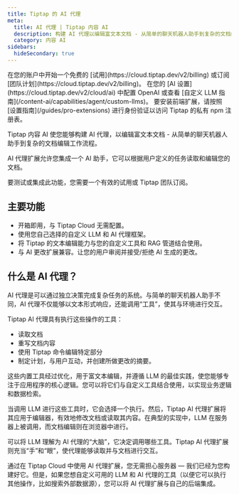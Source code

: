 ```yaml
---
title: Tiptap 的 AI 代理
meta:
  title: AI 代理 | Tiptap 内容 AI
  description: 构建 AI 代理以编辑富文本文档 - 从简单的聊天机器人助手到复杂的文档编辑工作流程。
  category: 内容 AI
sidebars:
  hideSecondary: true
---
```



<Requirements>
  <RequirementItem label="1. 激活试用或订阅">
    在您的账户中开始一个免费的 [试用](https://cloud.tiptap.dev/v2/billing) 或订阅 
    [团队计划](https://cloud.tiptap.dev/v2/billing)。
  </RequirementItem>
  <RequirementItem label="2. 集成 AI 提供者">
    在您的 [AI 设置](https://cloud.tiptap.dev/v2/cloud/ai) 中配置 OpenAI 或查看 
    [自定义 LLM 指南](/content-ai/capabilities/agent/custom-llms)。
  </RequirementItem>
  <RequirementItem label="3. 从私有注册表安装">
    要安装前端扩展，请按照 [设置指南](/guides/pro-extensions) 进行身份验证以访问 Tiptap 的私有 npm 注册表。
  </RequirementItem>
</Requirements>

Tiptap 内容 AI 使您能够构建 AI 代理，以编辑富文本文档 - 从简单的聊天机器人助手到复杂的文档编辑工作流程。

<CodeDemo
  isPro
  isLarge
  path="/Extensions/AiAgent"
  src="https://develop--tiptap-pro.netlify.app/preview/Extensions/AiAgent"
/>

AI 代理扩展允许您集成一个 AI 助手，它可以根据用户定义的任务读取和编辑您的文档。

<Callout title="集成或测试 AI 代理" variant="warning">
  要测试或集成此功能，您需要一个有效的试用或 Tiptap 团队订阅。
</Callout>

## 主要功能

- 开箱即用，与 Tiptap Cloud 无需配置。
- 使用您自己选择的自定义 LLM 和 AI 代理框架。
- 将 Tiptap 的文本编辑能力与您的自定义工具和 RAG 管道结合使用。
- 与 AI 更改扩展兼容。让您的用户审阅并接受/拒绝 AI 生成的更改。

## 什么是 AI 代理？

AI 代理是可以通过独立决策完成复杂任务的系统。与简单的聊天机器人助手不同，AI 代理不仅能够以文本形式响应，还能调用“工具”，使其与环境进行交互。

Tiptap AI 代理具有执行这些操作的工具：

- 读取文档
- 重写文档内容
- 使用 Tiptap 命令编辑特定部分
- 制定计划，与用户互动，并创建所做更改的摘要。

这些内置工具经过优化，用于富文本编辑，并遵循 LLM 的最佳实践，使您能够专注于应用程序的核心逻辑。您可以将它们与自定义工具结合使用，以实现业务逻辑和数据检索。

当调用 LLM 进行这些工具时，它会选择一个执行。然后，Tiptap AI 代理扩展将其应用于编辑器，有效地修改文档或读取其内容。在典型的实现中，LLM 在服务器上被调用，而文档编辑则在浏览器中进行。

可以将 LLM 理解为 AI 代理的“大脑”，它决定调用哪些工具。Tiptap AI 代理扩展则充当“手”和“眼”，使代理能够读取并与文档进行交互。

通过在 Tiptap Cloud 中使用 AI 代理扩展，您无需担心服务器 — 我们已经为您构建好它。但是，如果您想自定义可用的 LLM 和 AI 代理的工具（以便它可以执行其他操作，比如搜索外部数据源），您可以将 AI 代理扩展与自己的后端集成。